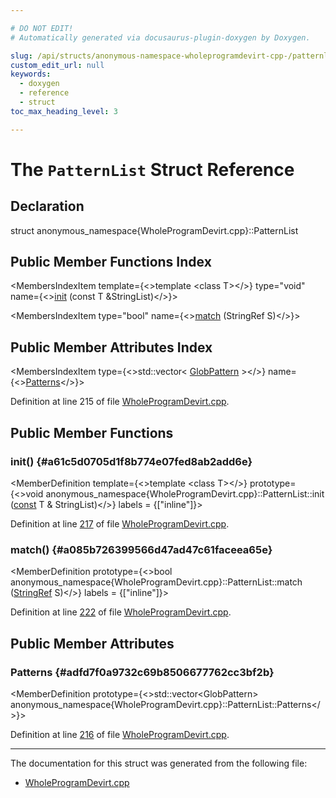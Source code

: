 ```yaml
---

# DO NOT EDIT!
# Automatically generated via docusaurus-plugin-doxygen by Doxygen.

slug: /api/structs/anonymous-namespace-wholeprogramdevirt-cpp-/patternlist
custom_edit_url: null
keywords:
  - doxygen
  - reference
  - struct
toc_max_heading_level: 3

---
```





# The `PatternList` Struct Reference

<DoxygenPage pluginConfig={pluginConfig}>



## Declaration

<CodeBlock>struct anonymous_namespace{WholeProgramDevirt.cpp}::PatternList</CodeBlock>

## Public Member Functions Index

<MembersIndex>

<MembersIndexItem
  template={<>template &lt;class T&gt;</>}
  type="void"
  name={<><a href="#a61c5d0705d1f8b774e07fed8ab2add6e">init</a> (const T &amp;StringList)</>}>
</MembersIndexItem>

<MembersIndexItem
  type="bool"
  name={<><a href="#a085b726399566d47ad47c61faceea65e">match</a> (StringRef S)</>}>
</MembersIndexItem>

</MembersIndex>

## Public Member Attributes Index

<MembersIndex>

<MembersIndexItem
  type={<>std::vector&lt; <a href="/docs/api/classes/llvm/globpattern">GlobPattern</a> &gt;</>}
  name={<><a href="#adfd7f0a9732c69b8506677762cc3bf2b">Patterns</a></>}>
</MembersIndexItem>

</MembersIndex>


Definition at line 215 of file <a href="/docs/api/files/lib/lib/transforms/lib/transforms/ipo/wholeprogramdevirt-cpp">WholeProgramDevirt.cpp</a>.

<SectionDefinition>

## Public Member Functions

### init() {#a61c5d0705d1f8b774e07fed8ab2add6e}

<MemberDefinition
  template={<>template &lt;class T&gt;</>}
  prototype={<>void anonymous&#95;namespace&#123;WholeProgramDevirt.cpp&#125;::PatternList::init (<a href="/docs/api/files/lib/lib/target/lib/target/aarch64/aarch64promoteconstant-cpp/#a90f8350fecae261c25be85d38b451bff">const</a> T &amp; StringList)</>}
  labels = {["inline"]}>

Definition at line <a href="/docs/api/files/lib/lib/transforms/lib/transforms/ipo/wholeprogramdevirt-cpp/#l00217">217</a> of file <a href="/docs/api/files/lib/lib/transforms/lib/transforms/ipo/wholeprogramdevirt-cpp">WholeProgramDevirt.cpp</a>.
</MemberDefinition>

### match() {#a085b726399566d47ad47c61faceea65e}

<MemberDefinition
  prototype={<>bool anonymous&#95;namespace&#123;WholeProgramDevirt.cpp&#125;::PatternList::match (<a href="/docs/api/classes/llvm/stringref">StringRef</a> S)</>}
  labels = {["inline"]}>

Definition at line <a href="/docs/api/files/lib/lib/transforms/lib/transforms/ipo/wholeprogramdevirt-cpp/#l00222">222</a> of file <a href="/docs/api/files/lib/lib/transforms/lib/transforms/ipo/wholeprogramdevirt-cpp">WholeProgramDevirt.cpp</a>.
</MemberDefinition>

</SectionDefinition>

<SectionDefinition>

## Public Member Attributes

### Patterns {#adfd7f0a9732c69b8506677762cc3bf2b}

<MemberDefinition
  prototype={<>std::vector&lt;GlobPattern&gt; anonymous&#95;namespace&#123;WholeProgramDevirt.cpp&#125;::PatternList::Patterns</>}>

Definition at line <a href="/docs/api/files/lib/lib/transforms/lib/transforms/ipo/wholeprogramdevirt-cpp/#l00216">216</a> of file <a href="/docs/api/files/lib/lib/transforms/lib/transforms/ipo/wholeprogramdevirt-cpp">WholeProgramDevirt.cpp</a>.
</MemberDefinition>

</SectionDefinition>

<hr/>

The documentation for this struct was generated from the following file:

<ul>
<li><a href="/docs/api/files/lib/lib/transforms/lib/transforms/ipo/wholeprogramdevirt-cpp">WholeProgramDevirt.cpp</a></li>
</ul>

</DoxygenPage>
